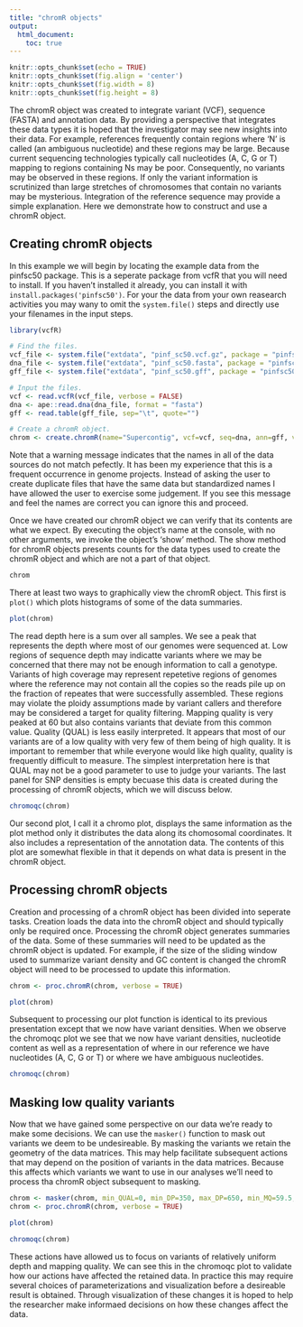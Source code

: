 ```yaml
---
title: "chromR objects"
output:
  html_document:
    toc: true
---
```



```r
knitr::opts_chunk$set(echo = TRUE)
knitr::opts_chunk$set(fig.align = 'center')
knitr::opts_chunk$set(fig.width = 8)
knitr::opts_chunk$set(fig.height = 8)
```



The chromR object was created to integrate variant (VCF), sequence (FASTA) and annotation data.
By providing a perspective that integrates these data types it is hoped that the investigator may see new insights into their data.
For example, references frequently contain regions where 'N' is called (an ambiguous nucleotide) and these regions may be large.
Because current sequencing technologies typically call nucleotides (A, C, G or T) mapping to regions containing Ns may be poor.
Consequently, no variants may be observed in these regions.
If only the variant information is scrutinized than large stretches of chromosomes that contain no variants may be mysterious.
Integration of the reference sequence may provide a simple explanation.
Here we demonstrate how to construct and use a chromR object.


## Creating chromR objects

In this example we will begin by locating the example data from the pinfsc50 package.
This is a seperate package from vcfR that you will need to install.
If you haven't installed it already, you can install it with `install.packages('pinfsc50')`.
For your the data from your own reasearch activities you may wany to omit the `system.file()` steps and directly use your filenames in the input steps.


```r
library(vcfR)

# Find the files.
vcf_file <- system.file("extdata", "pinf_sc50.vcf.gz", package = "pinfsc50")
dna_file <- system.file("extdata", "pinf_sc50.fasta", package = "pinfsc50")
gff_file <- system.file("extdata", "pinf_sc50.gff", package = "pinfsc50")

# Input the files.
vcf <- read.vcfR(vcf_file, verbose = FALSE)
dna <- ape::read.dna(dna_file, format = "fasta")
gff <- read.table(gff_file, sep="\t", quote="")

# Create a chromR object.
chrom <- create.chromR(name="Supercontig", vcf=vcf, seq=dna, ann=gff, verbose=TRUE)
```


Note that a warning message indicates that the names in all of the data sources do not match pefectly.
It has been my experience that this is a frequent occurrence in genome projects.
Instead of asking the user to create duplicate files that have the same data but standardized names I have allowed the user to exercise some judgement.
If you see this message and feel the names are correct you can ignore this and proceed.


Once we have created our chromR object we can verify that its contents are what we expect.
By executing the object's name at the console, with no other arguments, we invoke the object's 'show' method.
The show method for chromR objects presents counts for the data types used to create the chromR object and which are not a part of that object.


```r
chrom
```


There at least two ways to graphically view the chromR object.
This first is `plot()` which plots histograms of some of the data summaries.


```r
plot(chrom)
```


The read depth here is a sum over all samples.
We see a peak that represents the depth where most of our genomes were sequenced at.
Low regions of sequence depth may indicatte variants where we may be concerned that there may not be enough information to call a genotype.
Variants of high coverage may represent repetetive regions of genomes where the reference may not contain all the copies so the reads pile up on the fraction of repeates that were successfully assembled.
These regions may violate the ploidy assumptions made by variant callers and therefore may be considered a target for quality filtering.
Mapping quality is very peaked at 60 but also contains variants that deviate from this common value.
Quality (QUAL) is less easily interpreted.
It appears that most of our variants are of a low quality with very few of them being of high quality.
It is important to remember that while everyone would like high quality, quality is frequently difficult to measure.
The simplest interpretation here is that QUAL may not be a good parameter to use to judge your variants.
The last panel for SNP densities is empty becuase this data is created during the processing of chromR objects, which we will discuss below.


```r
chromoqc(chrom)
```


Our second plot, I call it a chromo plot, displays the same information as the plot method only it distributes the data along its chomosomal coordinates.
It also includes a representation of the annotation data.
The contents of this plot are somewhat flexible in that it depends on what data is present in the chromR object.


## Processing chromR objects


Creation and processing of a chromR object has been divided into seperate tasks.
Creation loads the data into the chromR object and should typically only be required once.
Processing the chromR object generates summaries of the data.
Some of these summaries will need to be updated as the chromR object is updated.
For example, if the size of the sliding window used to summarize variant density and GC content is changed the chromR object will need to be processed to update this information.


```r
chrom <- proc.chromR(chrom, verbose = TRUE)
```


```r
plot(chrom)
```


Subsequent to processing our plot function is identical to its previous presentation except that we now have variant densities.
When we observe the chromoqc plot we see that we now have variant densities, nucleotide content as well as a representation of where in our reference we have nucleotides (A, C, G or T) or where we have ambiguous nucleotides.


```r
chromoqc(chrom)
```



## Masking low quality variants


Now that we have gained some perspective on our data we're ready to make some decisions.
We can use the `masker()` function to mask out variants we deem to be undesireable.
By masking the variants we retain the geometry of the data matrices.
This may help facilitate subsequent actions that may depend on the position of variants in the data matrices.
Because this affects which variants we want to use in our analyses we'll need to process tha chromR object subsequent to masking.


```r
chrom <- masker(chrom, min_QUAL=0, min_DP=350, max_DP=650, min_MQ=59.5, max_MQ=60.5)
chrom <- proc.chromR(chrom, verbose = TRUE)
```


```r
plot(chrom)
```


```r
chromoqc(chrom)
```


These actions have allowed us to focus on variants of relatively uniform depth and mapping quality.
We can see this in the chromoqc plot to validate how our actions have affected the retained data.
In practice this may require several choices of parameterizations and visualization before a desireable result is obtained.
Through visualization of these changes it is hoped to help the researcher make informaed decisions on how these changes affect the data.



